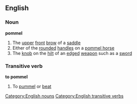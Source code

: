 ==English==
===Noun===
'''pommel'''
#The [[upper]] [[front]] [[brow]] of a [[saddle]]
#Either of the [[round]]ed [[handle]]s on a [[pommel horse]]
#The [[knob]] on the [[hilt]] of an [[edge]]d [[weapon]] such as a [[sword]]
===Transitive verb===
'''to pommel'''
#To [[pummel]] or [[beat]]
[[Category:English nouns]]
[[Category:English transitive verbs]]